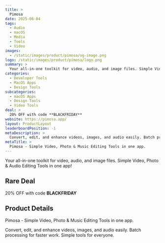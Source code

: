 ```yaml
---
title: >
  Pimosa
date: 2025-06-04
tags:
  - Audio
  - macOS
  - Media
  - Tools
  - Video
images:
  - /static/images/product/pimosa/og-image.png
logo: /static/images/product/pimosa/logo.png
summary: >
  Your all-in-one toolkit for video, audio, and image files. Simple Video, Photo & Audio Editing Tools in one app!
categories:
  - Developer Tools
  - MacOS Apps
  - Design Tools
subcategories:
  - macOS Apps
  - Design Tools
  - Video Tools
deal: >
  20% OFF with code **BLACKFRIDAY**
website: https://pimosa.app/
layout: ProductLayout
leaderboardPosition: -1
metaDescription: >
  Convert, edit, and enhance videos, images, and audio easily. Batch processing for faster work. Simple tools for everyone.
metaTitle: >
  Pimosa - Simple Video, Photo & Music Editing Tools in one app.
---
```

Your all-in-one toolkit for video, audio, and image files. Simple Video, Photo & Audio Editing Tools in one app!

## Rare Deal

20% OFF with code **BLACKFRIDAY**

## Product Details

Pimosa - Simple Video, Photo & Music Editing Tools in one app.

Convert, edit, and enhance videos, images, and audio easily. Batch processing for faster work. Simple tools for everyone.
